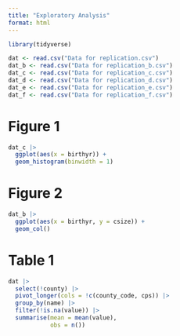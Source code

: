 ```yaml
---
title: "Exploratory Analysis"
format: html
---
```


```r
library(tidyverse)
```


```r
dat <- read.csv("Data for replication.csv")
dat_b <- read.csv("Data for replication_b.csv")
dat_c <- read.csv("Data for replication_c.csv")
dat_d <- read.csv("Data for replication_d.csv")
dat_e <- read.csv("Data for replication_e.csv")
dat_f <- read.csv("Data for replication_f.csv")
```

# Figure 1

```r
dat_c |> 
  ggplot(aes(x = birthyr)) + 
  geom_histogram(binwidth = 1)
```

# Figure 2

```r
dat_b |> 
  ggplot(aes(x = birthyr, y = csize)) + 
  geom_col()
```

# Table 1

```r
dat |> 
  select(!county) |> 
  pivot_longer(cols = !c(county_code, cps)) |> 
  group_by(name) |> 
  filter(!is.na(value)) |> 
  summarise(mean = mean(value),
            obs = n())
```


```r
```

